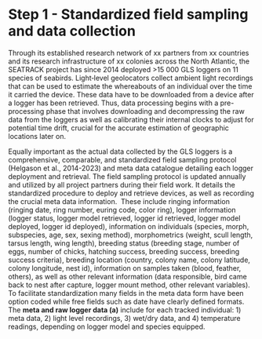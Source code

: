 # Step 1 - Standardized field sampling and data collection {.unnumbered}

Through its established research network of xx partners from xx countries and its research infrastructure of xx colonies across the North Atlantic, the SEATRACK project has since 2014 deployed \>15 000 GLS loggers on 11 species of seabirds. Light‐level geolocators collect ambient light recordings that can be used to estimate the whereabouts of an individual over the time it carried the device. These data have to be downloaded from a device after a logger has been retrieved. Thus, data processing begins with a pre-processing phase that involves downloading and decompressing the raw data from the loggers as well as calibrating their internal clocks to adjust for potential time drift, crucial for the accurate estimation of geographic locations later on.

Equally important as the actual data collected by the GLS loggers is a comprehensive, comparable, and standardized field sampling protocol (Helgason et al., 2014-2023) and meta data catalogue detailing each logger deployment and retrieval. The field sampling protocol is updated annually and utilized by all project partners during their field work. It details the standardized procedure to deploy and retrieve devices, as well as recording the crucial meta data information.  These include ringing information (ringing date, ring number, euring code, color ring), logger information (logger status, logger model retrieved, logger id retrieved, logger model deployed, logger id deployed), information on individuals (species, morph, subspecies, age, sex, sexing method), morphometrics (weight, scull length, tarsus length, wing length), breeding status (breeding stage, number of eggs, number of chicks, hatching success, breeding success, breeding success criteria), breeding location (country, colony name, colony latitude, colony longitude, nest id), information on samples taken (blood, feather, others), as well as other relevant information (data responsible, bird came back to nest after capture, logger mount method, other relevant variables). To facilitate standardization many fields in the meta data form have been option coded while free fields such as date have clearly defined formats. The **meta and raw logger data (a)** include for each tracked individual: 1) meta data, 2) light level recordings, 3) wet/dry data, and 4) temperature readings, depending on logger model and species equipped.
